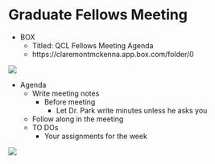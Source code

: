# Graduate Fellows Meeting
* BOX  
    -	Titled: QCL Fellows Meeting Agenda  
    -	https://claremontmckenna.app.box.com/folder/0  
    
<img src="https://raw.githubusercontent.com/CMC-QCL/fellow-handbook/main/Images/Picture2.png">

-	Agenda  
    -	Write meeting notes  
        - Before meeting  
          - Let Dr. Park write minutes unless he asks you  
    -	Follow along in the meeting  
    -	TO DOs  
        -	Your assignments for the week  

<img src="https://raw.githubusercontent.com/CMC-QCL/fellow-handbook/main/Images/Picture3.png">
